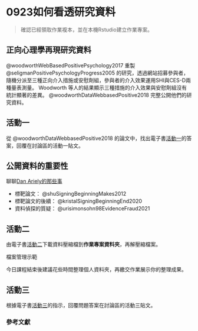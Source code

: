# 0923如何看透研究資料

> 確認已經領取作業複本，並在本機Rstudio建立作業專案。

## 正向心理學再現研究資料

@woodworthWebBasedPositivePsychology2017 重製 @seligmanPositivePsychologyProgress2005 的研究，透過網站招募參與者，隨機分派至三種正向介入措施或安慰劑組，參與者的介入效果運用SHI與CES-D兩種量表測量。 Woodworth 等人的結果顯示三種措施的介入效果與安慰劑組沒有統計顯著的差異。 @woodworthDataWebbasedPositive2018 完整公開他們的研究資料。

## 活動一

從 @woodworthDataWebbasedPositive2018 的論文中，找出電子書[活動一](https://rstat-project.github.io/ug1-practical/getting-to-know-the-data.html#activity-1)的答案，回覆在討論區的活動一貼文。

<!--- 首先在討論區回應**正確答案**的前五位同學，採計本次作業**演練活用度**評分。 --->

## 公開資料的重要性

聊聊[Dan Ariely的那些事](https://open-cafe.netlify.app/project/ep035/)

- 標靶論文： @shuSigningBeginningMakes2012
- 標靶論文的後續： @kristalSigningBeginningEnd2020
- 資料偵探的質疑： @urisimonsohn98EvidenceFraud2021

<!--- 有嘗試探索datacolada的公開資料，採計本次作業**演練活用度**評分。 --->

## 活動二

由電子書[活動二](https://rstat-project.github.io/ug1-practical/getting-to-know-the-data.html#activity-2)下載資料壓縮檔到**作業專案資料夾**，再解壓縮檔案。

檔案管理示範

今日課程結束後建議花些時間整理個人資料夾，再繳交作業展示你的整理成果。

<!--- 有說明資料夾/硬碟管理原則的同學，採計本次作業**演練活用度**評分。 --->

## 活動三

根據電子書[活動三](https://rstat-project.github.io/ug1-practical/getting-to-know-the-data.html#activity-3)的指示，回覆問題答案在討論區的活動三貼文。

<!--- 首先在討論區回應**正確答案**的前五位同學，採計本次作業**演練活用度**評分。 --->

### 參考文獻


